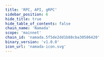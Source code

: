 ```yaml
---
title: 'RPC, API, gRPC'
sidebar_position: 6
hide_title: true
hide_table_of_contents: false
chain_name: 'Namada'
scope: 'mainnet'
chain_id: 'namada.5f5de2dd1b88cba30586420'
binary_version: 'v1.0.0'
icon_url: 'namada-icon.svg'
---
```



<PageTitle
  iconUrl="img/namada-icon.svg"
  title="Namada Public Endpoints"
  chainId="namada.5f5de2dd1b88cba30586420"
  version="v1.0.0"
/>

<Endpoints
  api=""
  rpc="https://namada-rpc.noders.services/"
  grpc=""
  jsonRpc=""
/>
